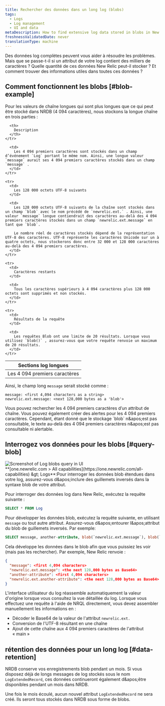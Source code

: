 ```yaml
---
title: Rechercher des données dans un long log (blobs)
tags:
  - Logs
  - Log management
  - UI and data
metaDescription: How to find extensive log data stored in blobs in New Relic.
freshnessValidatedDate: never
translationType: machine
---
```


Des données log complètes peuvent vous aider à résoudre les problèmes. Mais que se passe-t-il si un attribut de votre log contient des milliers de caractères ? Quelle quantité de ces données New Relic peut-il stocker ? Et comment trouver des informations utiles dans toutes ces données ?

## Comment fonctionnent les blobs [#blob-example]

Pour les valeurs de chaîne longues qui sont plus longues que ce qui peut être stocké dans NRDB (4 094 caractères), nous stockons la longue chaîne en trois parties :

<table>
  <thead>
    <tr>
      <th style={{ width: "200px" }}>
        Sections log longues
      </th>

      <th>
        Description
      </th>
    </tr>
  </thead>

  <tbody>
    <tr>
      <td>
        Les 4 094 premiers caractères
      </td>

      <td>
        Les 4 094 premiers caractères sont stockés dans un champ d’événement `Log` portant le même nom. Ainsi, une longue valeur `message` aurait ses 4 094 premiers caractères stockés dans un champ `message` .
      </td>
    </tr>

    <tr>
      <td>
        Les 128 000 octets UTF-8 suivants
      </td>

      <td>
        Les 128 000 octets UTF-8 suivants de la chaîne sont stockés dans un champ `blob` avec le nom précédé de `newrelic.ext.` . Ainsi, une valeur `message` longue contiendrait des caractères au-delà des 4 094 premiers caractères stockés dans un champ `newrelic.ext.message` en tant que `blob`.

        Le nombre réel de caractères stockés dépend de la représentation UTF-8 des caractères. UTF-8 représente les caractères Unicode sur un à quatre octets, nous stockerons donc entre 32 000 et 128 000 caractères au-delà des 4 094 premiers caractères.
      </td>
    </tr>

    <tr>
      <td>
        Caractères restants
      </td>

      <td>
        Tous les caractères supérieurs à 4 094 caractères plus 128 000 octets sont supprimés et non stockés.
      </td>
    </tr>

    <tr>
      <td>
        Résultats de la requête
      </td>

      <td>
        Les requêtes Blob ont une limite de 20 résultats. Lorsque vous utilisez `blob()` , assurez-vous que votre requête renvoie un maximum de 20 résultats.
      </td>
    </tr>
  </tbody>
</table>

Ainsi, le champ long `message` serait stocké comme :

```
message: <first 4,094 characters as a string>
newrelic.ext.message: <next 128,000 bytes as a 'blob'>
```

<Callout variant="tip">
  Vous pouvez rechercher les 4 094 premiers caractères d’un attribut de chaîne. Vous pouvez également créer des alertes pour les 4 094 premiers caractères. Cependant, étant donné que le stockage `blob` n&amp;apos;est pas consultable, le texte au-delà des 4 094 premiers caractères n&amp;apos;est pas consultable ni alertable.
</Callout>

## Interrogez vos données pour les blobs [#query-blob]

<img title="Query log extended data (blobs)" alt="Screenshot of Log blobs query in UI" src="/images/logs_screenshot-crop_log-blob-query.webp" />

<figcaption>
  <DNT>**[one.newrelic.com &gt; All capabilities](https://one.newrelic.com/all-capabilities) &amp;gt; Logs**</DNT>:Pour interroger les données blob étendues dans votre log, assurez-vous d&amp;apos;inclure des guillemets inversés dans la syntaxe blob de votre attribut.
</figcaption>

Pour interroger des données log dans New Relic, exécutez la requête suivante :

```sql
SELECT * FROM Log
```

Pour développer les données blob, exécutez la requête suivante, en utilisant `message` ou tout autre attribut. Assurez-vous d&amp;apos;entourer l&amp;apos;attribut du blob de guillemets inversés. Par exemple:

```sql
SELECT message, another-attribute, blob(`newrelic.ext.message`), blob(`newrelic.ext.another-attribute`) FROM Log
```

Cela développe les données dans le blob afin que vous puissiez les voir (mais pas les rechercher). Par exemple, New Relic renvoie :

```json
{
  "message": <first 4,094 characters>
  "newrelic.ext.message": <the next 128,000 bytes as Base64> 
  "another-attribute": <first 4,094 characters>
  "newrelic.ext.another-attribute": <the next 128,000 bytes as Base64>
}
```

L'interface utilisateur du log réassemble automatiquement la valeur d'origine lorsque vous consultez la vue détaillée du log. Lorsque vous effectuez une requête à l'aide de NRQL directement, vous devez assembler manuellement les informations en :

* Décoder le Base64 de la valeur de l'attribut `newrelic.ext.`
* Conversion de l'UTF-8 résultant en une chaîne
* Ajout de cette chaîne aux 4 094 premiers caractères de l'attribut « main »

## rétention des données pour un long log [#data-retention]

NRDB conserve vos enregistrements blob pendant un mois. Si vous disposez déjà de longs messages de log stockés sous le nom `LogExtendedRecord`, ces données continueront également d&amp;apos;être disponibles pendant un mois dans NRDB.

Une fois le mois écoulé, aucun nouvel attribut `LogExtendedRecord` ne sera créé. Ils seront tous stockés dans NRDB sous forme de blobs.